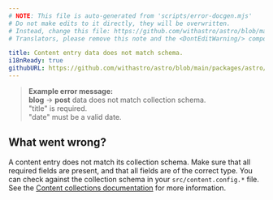 ```yaml
---
# NOTE: This file is auto-generated from 'scripts/error-docgen.mjs'
# Do not make edits to it directly, they will be overwritten.
# Instead, change this file: https://github.com/withastro/astro/blob/main/packages/astro/src/core/errors/errors-data.ts
# Translators, please remove this note and the <DontEditWarning/> component.

title: Content entry data does not match schema.
i18nReady: true
githubURL: https://github.com/withastro/astro/blob/main/packages/astro/src/core/errors/errors-data.ts
---
```


<DontEditWarning />


> **Example error message:**<br/>
**blog** → **post** data does not match collection schema.<br/>
"title" is required.<br/>
"date" must be a valid date.

## What went wrong?
A content entry does not match its collection schema.
Make sure that all required fields are present, and that all fields are of the correct type.
You can check against the collection schema in your `src/content.config.*` file.
See the [Content collections documentation](/en/guides/content-collections/) for more information.




